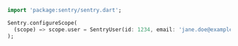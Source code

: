 ```dart
import 'package:sentry/sentry.dart';

Sentry.configureScope(
  (scope) => scope.user = SentryUser(id: 1234, email: 'jane.doe@example.com'),
);
```
